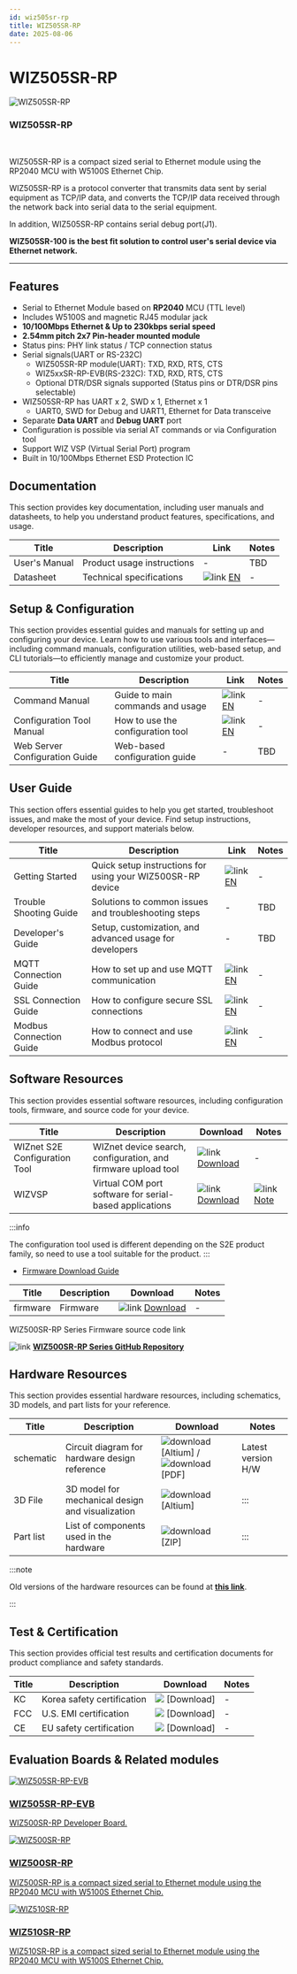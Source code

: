 ```yaml
---
id: wiz505sr-rp
title: WIZ505SR-RP
date: 2025-08-06
---
```



# WIZ505SR-RP

<div className="main-card">
  <img src="/img/products/s2e_module/wiz505sr-rp/wiz505sr-rp-side.png" alt="WIZ505SR-RP" />
  <div>
    <h3>WIZ505SR-RP</h3>
    <br />
    <p>
      WIZ505SR-RP is a compact sized serial to Ethernet module using the RP2040 MCU with W5100S Ethernet Chip.
    </p>
  </div>
</div>

WIZ505SR-RP is a protocol converter that transmits data sent by serial equipment as TCP/IP data, and converts the TCP/IP data received through the network back into serial data to the serial equipment.

In addition, WIZ505SR-RP contains serial debug port(J1).

**WIZ505SR-100 is the best fit solution to control user's serial device via Ethernet network.**

------


## Features

  - Serial to Ethernet Module based on **RP2040** MCU (TTL level)
  - Includes W5100S and magnetic RJ45 modular jack
  - **10/100Mbps Ethernet & Up to 230kbps serial speed**
  - **2.54mm pitch 2x7 Pin-header mounted module**
  - Status pins: PHY link status / TCP connection status
  - Serial signals(UART or RS-232C)
    - WIZ505SR-RP module(UART): TXD, RXD, RTS, CTS
    - WIZ5xxSR-RP-EVB(RS-232C): TXD, RXD, RTS, CTS
    - Optional DTR/DSR signals supported (Status pins or DTR/DSR pins
      selectable)
  - WIZ505SR-RP has UART x 2, SWD x 1, Ethernet x 1
    - UART0, SWD for Debug and UART1, Ethernet for Data transceive
  - Separate **Data UART** and **Debug UART** port
  - Configuration is possible via serial AT commands or via
    Configuration tool 
  - Support WIZ VSP (Virtual Serial Port) program 
  - Built in 10/100Mbps Ethernet ESD Protection IC


## Documentation

This section provides key documentation, including user manuals and datasheets, to help you understand product features, specifications, and usage.

| Title | Description | Link | Notes |
|-------|-------------|------|-------|
| User's Manual  | Product usage instructions | - | TBD |
| Datasheet | Technical specifications | ![link](\img\link.png) [EN](./Datasheet.md) | - |


## Setup & Configuration

This section provides essential guides and manuals for setting up and configuring your device.
Learn how to use various tools and interfaces—including command manuals, configuration utilities, web-based setup, and CLI tutorials—to efficiently manage and customize your product.

| Title | Description | Link | Notes |
|-------|-------------|------|-------|
| Command Manual | Guide to main commands and usage | ![link](\img\link.png) [EN](./Command-Manual-EN.mdx) | - |
| Configuration Tool Manual | How to use the configuration tool | ![link](\img\link.png) [EN](./Configuration-Tool-Manual-EN.mdx) | - |
| Web Server Configuration Guide | Web-based configuration guide | - | TBD |


## User Guide

This section offers essential guides to help you get started, troubleshoot issues, and make the most of your device. Find setup instructions, developer resources, and support materials below.

| Title | Description | Link | Notes |
|-------|-------------|------|-------|
| Getting Started | Quick setup instructions for using your WIZ500SR-RP device | ![link](\img\link.png) [EN](./Getting-Started-EN.md) | - |
| Trouble Shooting Guide | Solutions to common issues and troubleshooting steps | - | TBD |
| Developer's Guide | Setup, customization, and advanced usage for developers | - | TBD |
| MQTT Connection Guide | How to set up and use MQTT communication | ![link](\img\link.png) [EN](./mqtt-connection-guide-en.mdx) | - |
| SSL Connection Guide | How to configure secure SSL connections | ![link](\img\link.png) [EN](./ssl-connection-guide-en.mdx) | - |
| Modbus Connection Guide | How to connect and use Modbus protocol | ![link](\img\link.png) [EN](./modbus-connection-guide-en.mdx) | - |


## Software Resources

This section provides essential software resources, including configuration tools, firmware, and source code for your device.

<Tabs>
  <TabItem value="tool" label="Tools" default>
      
  | Title | Description | Download | Notes |
  |-------|-------------|----------|-------|
  | WIZnet S2E Configuration Tool | WIZnet device search, configuration, and firmware upload tool | ![link](\img\link.png) [Download](https://github.com/Wiznet/WIZnet-S2E-Tool-GUI/releases) | - |
  | WIZVSP | Virtual COM port software for serial-based applications | ![link](\img\link.png) [Download](http://wizvsp.wiznet.io/) | ![link](\img\link.png) [Note](./Download.mdx#wiz-vsp) |

  :::info

  The configuration tool used is different depending on the S2E product family, so need to use a tool suitable for the product.
  :::

  </TabItem>
  <TabItem value="firmware" label="Firmware" default>

  - [Firmware Download Guide](./Download.mdx)

  | Title | Description                        | Download      | Notes |
  |-------|------------------------------------|---------------|-------|
  | firmware | Firmware | ![link](\img\link.png) [Download](https://github.com/Wiznet/WIZ5XXSR-RP-C/releases) | - |
  
  </TabItem>

  <TabItem value="source_code" label="Source code" default>
  WIZ500SR-RP Series Firmware source code link

  ![link](\img\link.png) [**WIZ500SR-RP Series GitHub Repository**](https://github.com/Wiznet/WIZ5XXSR-RP-C)
  
  </TabItem>
</Tabs>
 

## Hardware Resources

This section provides essential hardware resources, including schematics, 3D models, and part lists for your reference.

| Title | Description | Download | Notes |
|-------|-------------|----------|-------|
| schematic | Circuit diagram for hardware design reference | ![download](/img/products/w5500/w5500_evb/icons/download.png) [Altium] / ![download](/img/products/w5500/w5500_evb/icons/download.png) [PDF] | Latest version H/W |
| 3D File | 3D model for mechanical design and visualization | ![download](/img/products/w5500/w5500_evb/icons/download.png) [Altium]  | ::: |
| Part list | List of components used in the hardware | ![download](/img/products/w5500/w5500_evb/icons/download.png) [ZIP] | ::: | 

:::note

Old versions of the hardware resources can be found at [**this link**](https://docs.wiznet.io/Product/S2E-Module/WIZ750SR/datasheet#schematic).

:::


## Test & Certification

This section provides official test results and certification documents for product compliance and safety standards.

| Title | Description | Download | Notes |
|-------|-------------|----------|-------|
| KC | Korea safety certification | ![](\img\products\w5500\w5500_evb\icons\docs_icon_small.png) [Download] | - |
| FCC | U.S. EMI certification | ![](\img\products\w5500\w5500_evb\icons\docs_icon_small.png) [Download] | - |
| CE | EU safety certification | ![](\img\products\w5500\w5500_evb\icons\docs_icon_small.png) [Download] | - |


## Evaluation Boards & Related modules

<Tabs>
  <TabItem value="eval_board" label="Evaluation Boards" default>

  <div className="link-card">
  <a
    href="/Product/S2E-Module/WIZ5xxSR-RP-Series/WIZ505SR-RP/wiz505sr-rp-evb"
    target="_blank"
    rel="noopener noreferrer"
    className="link-card-content"
  >
    <img src="https://github.com/Wiznet/Hardware-Files-of-WIZnet/blob/master/04_Serial_to_Ethernet_Module/WIZ505SR-RP-EVB/Images/WIZ500SR-RP%201%20.png?raw=true" alt="WIZ505SR-RP-EVB" />
    <div>
      <h3>WIZ505SR-RP-EVB</h3>
      <p>
        WIZ500SR-RP Developer Board.
      </p>
    </div>
  </a>
  </div>

  </TabItem>

  <TabItem value="related_modules" label="Related modules" default>

  <div className="link-card">
  <a
    href="/Product/S2E-Module/WIZ5xxSR-RP-Series/WIZ500SR-RP"
    target="_blank"
    rel="noopener noreferrer"
    className="link-card-content"
  >
    <img src="/img/products/s2e_module/wiz500sr-rp/wiz500sr-rp-top.png" alt="WIZ500SR-RP" />
    <div>
      <h3>WIZ500SR-RP</h3>
      <p>
        WIZ500SR-RP is a compact sized serial to Ethernet module using the RP2040 MCU with W5100S Ethernet Chip.
      </p>
    </div>
  </a>
  </div>

  <div className="link-card">
  <a
    href="/Product/S2E-Module/WIZ5xxSR-RP-Series/WIZ510SR-RP"
    target="_blank"
    rel="noopener noreferrer"
    className="link-card-content"
  >
    <img src="/img/products/s2e_module/wiz510sr-rp/wiz510sr-rp-top.png" alt="WIZ510SR-RP" />
    <div>
      <h3>WIZ510SR-RP</h3>
      <p>
        WIZ510SR-RP is a compact sized serial to Ethernet module using the RP2040 MCU with W5100S Ethernet Chip.
      </p>
    </div>
  </a>
  </div>

  </TabItem>
</Tabs>